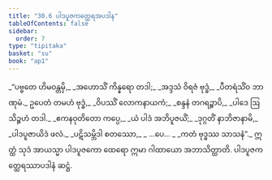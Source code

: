 ```yaml
---
title: "30.6 ပါဒပူဇကတ္ထေရအပဒါန"
tableOfContents: false
sidebar:
  order: 7
type: "tipitaka"
basket: "su"
book: "ap1"
---
```



<DynamicBreadcrumb />

<Division number="27" book="ap1">

<Paragraph number="3394" type="verses" book="ap1">
_“ပဗ္ဗတေ ဟိမဝန္တမှိ,_  
_အဟောသိံ ကိန္နရော တဒါ;_  
_အဒ္ဒသံ ဝိရဇံ ဗုဒ္ဓံ,_  
_ပီတရံသိံဝ ဘာဏုမံ._  

</Paragraph>

</Division>
<Division number="28" book="ap1">

<Paragraph number="3395" type="verses" book="ap1">
ဥပေတံ တမဟံ ဗုဒ္ဓံ,_  
_ဝိပဿိံ လောကနာယကံ;_  
_စန္ဒနံ တဂရဉ္စာပိ,_  
_ပါဒေ ဩသိဉ္စဟံ တဒါ._  

</Paragraph>

</Division>
<Division number="29" book="ap1">

<Paragraph number="3396" type="verses" book="ap1">
_ဧကနဝုတိတော ကပ္ပေ,_  
_ယံ ပါဒံ အဘိပူဇယိံ;_  
_ဒုဂ္ဂတိံ နာဘိဇာနာမိ,_  
_ပါဒပူဇာယိဒံ ဖလံ._  

</Paragraph>

</Division>
<Division number="30" book="ap1">

<Paragraph number="3397" type="verses" book="ap1">
_ပဋိသမ္ဘိဒါ စတဿော,_  
_ …ပေ… _  
_ကတံ ဗုဒ္ဓဿ သာသနံ”._  

</Paragraph>

<Paragraph number="3398" book="ap1">
ဣတ္ထံ သုဒံ အာယသ္မာ ပါဒပူဇကော ထေရော ဣမာ ဂါထာယော အဘာသိတ္ထာတိ.

</Paragraph>
</Division>

<Paragraph number="3399" type="center" book="ap1">
ပါဒပူဇကတ္ထေရဿာပဒါနံ ဆဋ္ဌံ.
</Paragraph>